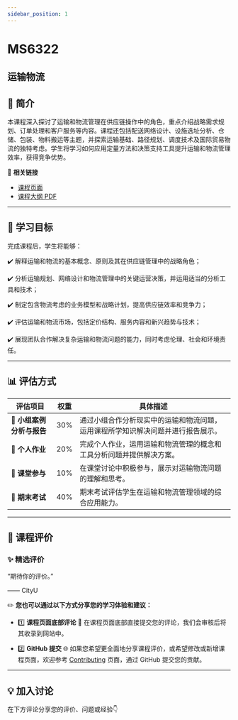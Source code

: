 ```yaml
---
sidebar_position: 1
---
```


# MS6322
## 运输物流

## **📘 简介**
本课程深入探讨了运输和物流管理在供应链操作中的角色，重点介绍战略需求规划、订单处理和客户服务等内容。课程还包括配送网络设计、设施选址分析、仓储、包装、物料搬运等主题，并探索运输基础、路径规划、调度技术及国际贸易物流的独特考虑。学生将学习如何应用定量方法和决策支持工具提升运输和物流管理效率，获得竞争优势。

🔗 **相关链接**
- [课程页面](https://www.cityu.edu.hk/catalogue/pg/202526/course/MS6322.htm)
- [课程大纲 PDF](https://www.cityu.edu.hk/catalogue/pg/202526/course/MS6322.pdf)

---

## **🎯 学习目标**

完成课程后，学生将能够：

✔️ 解释运输和物流的基本概念、原则及其在供应链管理中的战略角色；

✔️ 分析运输规划、网络设计和物流管理中的关键运营决策，并运用适当的分析工具和技术；

✔️ 制定包含物流考虑的业务模型和战略计划，提高供应链效率和竞争力；

✔️ 评估运输和物流市场，包括定价结构、服务内容和新兴趋势与技术；

✔️ 展现团队合作解决复杂运输和物流问题的能力，同时考虑伦理、社会和环境责任。

---

## **📊 评估方式**

| **评估项目**          | **权重** | **具体描述**                                                                                       |
|----------------------|---------|---------------------------------------------------------------------------------------------------|
| **👥 小组案例分析与报告** | 30%     | 通过小组合作分析现实中的运输和物流问题，运用课程所学知识解决问题并进行报告展示。                  |
| **📝 个人作业**        | 20%     | 完成个人作业，运用运输和物流管理的概念和工具分析问题并提供解决方案。                              |
| **📢 课堂参与**        | 10%     | 在课堂讨论中积极参与，展示对运输物流问题的理解和思考。                                           |
| **📝 期末考试**        | 40%     | 期末考试评估学生在运输和物流管理领域的综合应用能力。                                               |

---

## **💬 课程评价**

### ✨ **精选评价**
<div className={commentStyles.commentBox}>
    <p className={commentStyles.commentText}>
        “期待你的评价。”
    </p>
    <p className={commentStyles.commentAuthor}>—— CityU</p>
</div>

✏️ **您也可以通过以下方式分享您的学习体验和建议：**

- 1️⃣ **课程页面底部评论**
💬 在课程页面底部直接提交您的评论，我们会审核后将其收录到网站中。

- 2️⃣ **GitHub 提交**
🌐 如果您希望更全面地分享课程评价，或希望修改或新增课程页面，欢迎参考 [Contributing](/contributing) 页面，通过 GitHub 提交您的贡献。



---

## **💡 加入讨论**

在下方评论分享您的评价、问题或经验👇
<Utterances />
